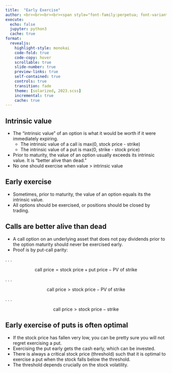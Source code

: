 ```yaml
---
title:  "Early Exercise"
author: <br><br><br><br><span style="font-family:perpetua; font-variant:small-caps; color:#606060;">Kerry Back</span><br><br><img src="RiceBusiness-transparent-logo-sm.png"  height=80>
execute:
  echo: false
  jupyter: python3
  cache: true
format: 
  revealjs:
    highlight-style: monokai
    code-fold: true
    code-copy: hover
    scrollable: true
    slide-number: true
    preview-links: true
    self-contained: true
    controls: true
    transition: fade
    theme: [solarized, 2023.scss]
    incremental: true
    cache: true
---
```


## Intrinsic value

- The "intrinsic value" of an option is what it would be worth if it were immediately expiring.
  - The intrinsic value of a call is max(0, stock price - strike)
  - The intrinsic value of a put is max(0, strike - stock price)
- Prior to maturity, the value of an option usually exceeds its intrinsic value.  It is "better alive than dead."
- No one should exercise when value > intrinsic value

## Early exercise

- Sometimes, prior to maturity, the value of an option equals its the intrinsic value.
- All options should be exercised, or positions should be closed by trading.

## Calls are better alive than dead

- A call option on an underlying asset that does not pay dividends prior to the option maturity should never be exercised early.
- Proof is by put-call parity:

. . .

$$ \text{call price} = \text{stock price} + \text{put price} - \text{PV of strike}$$

. . .

$$ \text{call price} > \text{stock price}  - \text{PV of strike}$$

. . .

$$ \text{call price} > \text{stock price}  - \text{strike}$$


## Early exercise of puts is often optimal

- If the stock price has fallen very low, you can be pretty sure you will not regret exercising a put.
- Exercising the put early gets the cash early, which can be invested.
- There is always a critical stock price (threshold) such that it is optimal to exercise a put when the stock falls below the threshold.
- The threshold depends crucially on the stock volatility.